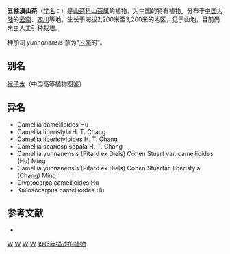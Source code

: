 {{Speciesbox 
| taxon = Camellia yunnanensis
| authority =  (Pitard ex Diels) Cohen Stuart, 1916
}}

'''五柱滇山茶'''（[[学名|学名]]：{{lang|la|''Camellia yunnanensis''}}）是[[山茶科|山茶科]][[山茶属|山茶属]]的植物，为中国的特有植物。分布于[[中国大陆|中国大陆]]的[[云南|云南]]、[[四川|四川]]等地，生长于海拔2,200米至3,200米的地区，见于山地，目前尚未由人工引种栽培。

种加词 ''yunnanensis'' 意为“[[云南|云南]]的”。

== 别名 ==
[[猴子木|猴子木]]（中国高等植物图鉴）

== 异名 ==
* Camellia camellioides Hu
* Camellia liberistyla H. T. Chang
* Camellia liberistyloides H. T. Chang
* Camellia scariospisepala H. T. Chang
* Camellia yunnanensis (Pitard ex Diels) Cohen Stuart var. camellioides (Hu) Ming
* Camellia yunnanensis (Pitard ex Diels) Cohen Stuartar. liberistyla (Chang) Ming
* Glyptocarpa camellioides Hu
* Kailosocarpus camellioides Hu

== 参考文献 ==
<div class="references-small">
* {{cite web| url =http://www.bioinfo.cn/db05/KmzwSpecies.php?action=view&id=22276| title =五柱滇山茶| work =《中国高等植物数据库全库》| publisher =中国科学院微生物研究所| author =昆明植物研究所| accessdate =2009-02-25| deadurl =yes| archiveurl =https://web.archive.org/web/20160305045919/http://www.bioinfo.cn/db05/KmzwSpecies.php?action=view&id=22276| archivedate =2016-03-05}}
</div>
{{Taxonbar|from=Q5025926}}

[[Category:山茶属|W]]
[[Category:中國特有植物|W]]
[[Category:云南植物|W]]
[[Category:四川植物|W]]
[[Category:1916年描述的植物|1916年描述的植物]]